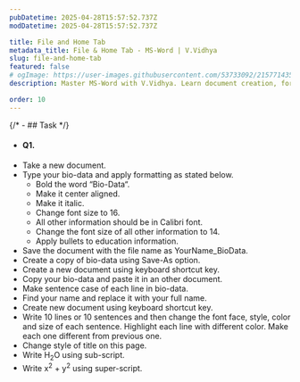 ```yaml
---
pubDatetime: 2025-04-28T15:57:52.737Z
modDatetime: 2025-04-28T15:57:52.737Z

title: File and Home Tab
metadata_title: File & Home Tab - MS-Word | V.Vidhya
slug: file-and-home-tab
featured: false
# ogImage: https://user-images.githubusercontent.com/53733092/215771435-25408246-2309-4f8b-a781-1f3d93bdf0ec.png
description: Master MS-Word with V.Vidhya. Learn document creation, formatting, mail merge and other professional skills with real-world applications.

order: 10
---
```


{/* - ## Task */}

- #### Q1.

<ul class="list-[circle]">
    <li>Take a new document.</li>
    <li>
        Type your bio-data and apply formatting as stated below.
        <ul class="list-[circle]">
            <li>Bold the word “Bio-Data“.</li>
            <li>Make it center aligned.</li>
            <li>Make it italic.</li>
            <li>Change font size to 16.</li>
            <li>All other information should be in Calibri font.</li>
            <li>Change the font size of all other information to 14.</li>
            <li>Apply bullets to education information.</li>
        </ul>
    </li>
    <li>Save the document with the file name as YourName_BioData.</li>
    <li>Create a copy of bio-data using Save-As option.</li>
    <li>Create a new document using keyboard shortcut key.</li>
    <li>Copy your bio-data and paste it in an other document.</li>
    <li>Make sentence case of each line in bio-data.</li>
    <li>Find your name and replace it with your full name.</li>
    <li>Create new document using keyboard shortcut key.</li>
    <li>Write 10 lines or 10 sentences and then change the font face, style, color and size of each sentence. Highlight each 
    line with different color. Make each one different from previous one.</li>
    <li>Change style of title on this page.</li>
    <li>Write H<sub>2</sub>O using sub-script.</li>
    <li>Write x<sup>2</sup> + y<sup>2</sup> using super-script.</li>
</ul>